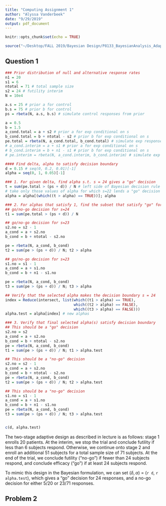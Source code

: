 ```yaml
---
title: "Computing Assignment 1"
author: "Alyssa Vanderbeek"
date: "9/29/2019"
output: pdf_document
---
```


```r
knitr::opts_chunk$set(echo = TRUE)

source("~/Desktop/FALL 2019/Bayesian Design/P8133_BayesianAnalysis_AdaptiveDesign/fns.R")
```

## Question 1

```r
### Prior distribution of null and alternative response rates
n1 = 20
s1 = 6
ntotal = 71 # total sample size
s2 = 24 # futility interim
N = 10e4

a.s = 25 # prior a for control 
b.s = 75 # prior b for control
ps = rbeta(N, a.s, b.s) # simulate control responses from prior

a = 0.5
b = 1.5
a_cond.total = a + s2 # prior a for exp conditional on s
b_cond.total = b + ntotal - s2 # prior b for exp conditional on s
pe.total = rbeta(N, a_cond.total, b_cond.total) # simulate exp responses from prior
# a_cond.interim = a + s1 # prior a for exp conditional on s
# b_cond.interim = b + n1 - s1 # prior b for exp conditional on s
# pe.interim = rbeta(N, a_cond.interim, b_cond.interim) # simulate exp responses from prior
```

```r
#### Find delta, alpha to satisfy decision boundary
d = 0.15 # seq(0, 0.2, 0.01)[-1]
alpha = seq(0, 1, 0.05)[-1]

### 1. For given delta, find alpha s.t. s = 24 gives a "go" decision
t = sum(pe.total > (ps + d)) / N # left side of Bayesian decision rule
# take only those values of alpha for which s=22 lends a "go" decision
alpha = alpha[(which((t > alpha) == TRUE))]; alpha 

### 2. For alphas that satisfy 1, find the subset that satisfy "go" for s=24 AND "no-go" for s=23
## go/no-go decision for s=24
t1 = sum(pe.total > (ps + d)) / N 

## go/no-go decision for s=23
s2.no = s2 - 1
a_cond = a + s2.no
b_cond = b + ntotal - s2.no

pe = rbeta(N, a_cond, b_cond)
t2 = sum(pe > (ps + d)) / N; t2 > alpha 

## go/no-go decision for s=23
s1.no = s1 - 1
a_cond = a + s1.no
b_cond = b + n1 - s1.no

pe = rbeta(N, a_cond, b_cond)
t3 = sum(pe > (ps + d)) / N; t3 > alpha 

## Verify that the selected alpha makes the decision boundary s = 24
index = Reduce(intersect, list(which((t1 > alpha) == TRUE), 
                               which((t2 > alpha) == FALSE),
                               which((t3 > alpha) == FALSE)))
alpha.test = alpha[index] # new alphas

### 3. Verify that final selected alpha(s) satisfy decision boundary
## This should be a "go" decision
s2.no = s2
a_cond = a + s2.no
b_cond = b + ntotal - s2.no
pe = rbeta(N, a_cond, b_cond)
t1 = sum(pe > (ps + d)) / N; t1 > alpha.test

## This should be a "no-go" decision
s2.no = s2 - 1
a_cond = a + s2.no
b_cond = b + ntotal - s2.no
pe = rbeta(N, a_cond, b_cond)
t2 = sum(pe > (ps + d)) / N; t2 > alpha.test 

## This should be a "no-go" decision
s1.no = s1 - 1
a_cond = a + s1.no
b_cond = b + n1 - s1.no
pe = rbeta(N, a_cond, b_cond)
t3 = sum(pe > (ps + d)) / N; t3 > alpha.test 


c(d, alpha.test)
```


The two-stage adaptive design as described in lecture is as follows: stage 1 enrolls 20 patients. At the interim, we stop the trial and conclude futility if less than 6 subjects respond. Otherwise, we continue onto stage 2 and enroll an additional 51 subjects for a total sample size of 71 subjects. At the end of the trial, we conclude futility ("no-go") if fewer than 24 subjects respond, and conclude efficacy ("go") if at least 24 subjects respond. 

To mimic this design in the Bayesian formulation, we can set $(\delta, \alpha)$ = (`r d`, `r alpha.test`), which gives a "go" decision for 24 responses, and a no-go decision for either 5/20 or 23/71 responses.


## Problem 2

